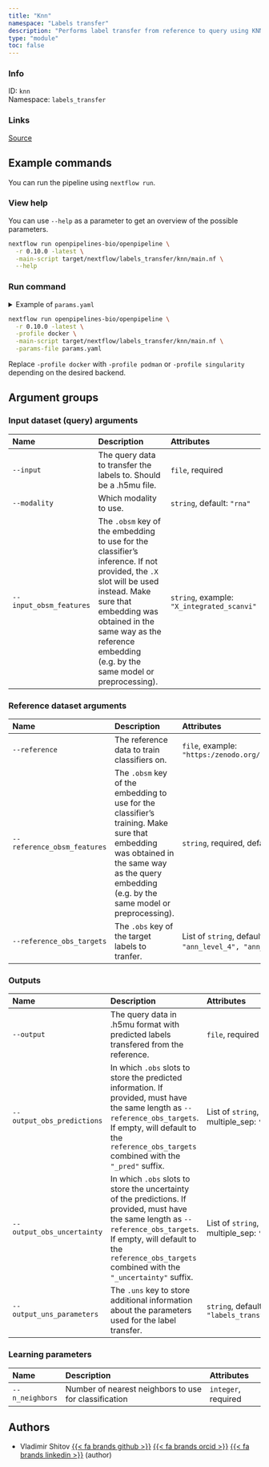 ```yaml
---
title: "Knn"
namespace: "Labels transfer"
description: "Performs label transfer from reference to query using KNN classifier"
type: "module"
toc: false
---
```


::: {.column-margin}

### Info

ID: `knn`  
Namespace: `labels_transfer`

### Links
[Source](https://github.com/openpipelines-bio/openpipeline/blob/0.10.0/./src/labels_transfer/knn){.btn-action .btn-sm .btn-info .btn role="button"}

:::



## Example commands

You can run the pipeline using `nextflow run`.

### View help

You can use `--help` as a parameter to get an overview of the possible parameters.

```bash
nextflow run openpipelines-bio/openpipeline \
  -r 0.10.0 -latest \
  -main-script target/nextflow/labels_transfer/knn/main.nf \
  --help
```

### Run command

<details>
<summary>Example of `params.yaml`</summary>
```yaml
# Learning parameters
n_neighbors: # please fill in - example: 123

# Nextflow input-output arguments
publish_dir: # please fill in - example: "output/"
# param_list: "my_params.yaml"
```
</details>

```bash
nextflow run openpipelines-bio/openpipeline \
  -r 0.10.0 -latest \
  -profile docker \
  -main-script target/nextflow/labels_transfer/knn/main.nf \
  -params-file params.yaml
```

:::{.callout-note}
Replace `-profile docker` with `-profile podman` or `-profile singularity` depending on the desired backend.
:::

## Argument groups

### Input dataset (query) arguments

|Name                    |Description                                                                                                                                                                                                                                              |Attributes                                 |
|:-----------------------|:--------------------------------------------------------------------------------------------------------------------------------------------------------------------------------------------------------------------------------------------------------|:------------------------------------------|
|`--input`               |The query data to transfer the labels to. Should be a .h5mu file.                                                                                                                                                                                        |`file`, required                           |
|`--modality`            |Which modality to use.                                                                                                                                                                                                                                   |`string`, default: `"rna"`                 |
|`--input_obsm_features` |The `.obsm` key of the embedding to use for the classifier's inference. If not provided, the `.X` slot will be used instead. Make sure that embedding was obtained in the same way as the reference embedding (e.g. by the same model or preprocessing). |`string`, example: `"X_integrated_scanvi"` |


### Reference dataset arguments

|Name                        |Description                                                                                                                                                                                    |Attributes                                                                                                                                      |
|:---------------------------|:----------------------------------------------------------------------------------------------------------------------------------------------------------------------------------------------|:-----------------------------------------------------------------------------------------------------------------------------------------------|
|`--reference`               |The reference data to train classifiers on.                                                                                                                                                    |`file`, example: `"https:/zenodo.org/record/6337966/files/HLCA_emb_and_metadata.h5ad"`                                                          |
|`--reference_obsm_features` |The `.obsm` key of the embedding to use for the classifier's training. Make sure that embedding was obtained in the same way as the query embedding (e.g. by the same model or preprocessing). |`string`, required, default: `"X_integrated_scanvi"`                                                                                            |
|`--reference_obs_targets`   |The `.obs` key of the target labels to tranfer.                                                                                                                                                |List of `string`, default: `"ann_level_1", "ann_level_2", "ann_level_3", "ann_level_4", "ann_level_5", "ann_finest_level"`, multiple_sep: `","` |


### Outputs

|Name                       |Description                                                                                                                                                                                                                              |Attributes                             |
|:--------------------------|:----------------------------------------------------------------------------------------------------------------------------------------------------------------------------------------------------------------------------------------|:--------------------------------------|
|`--output`                 |The query data in .h5mu format with predicted labels transfered from the reference.                                                                                                                                                      |`file`, required                       |
|`--output_obs_predictions` |In which `.obs` slots to store the predicted information. If provided, must have the same length as `--reference_obs_targets`. If empty, will default to the `reference_obs_targets` combined with the `"_pred"` suffix.                 |List of `string`, multiple_sep: `":"`  |
|`--output_obs_uncertainty` |In which `.obs` slots to store the uncertainty of the predictions. If provided, must have the same length as `--reference_obs_targets`. If empty, will default to the `reference_obs_targets` combined with the `"_uncertainty"` suffix. |List of `string`, multiple_sep: `":"`  |
|`--output_uns_parameters`  |The `.uns` key to store additional information about the parameters used for the label transfer.                                                                                                                                         |`string`, default: `"labels_transfer"` |


### Learning parameters

|Name            |Description                                           |Attributes          |
|:---------------|:-----------------------------------------------------|:-------------------|
|`--n_neighbors` |Number of nearest neighbors to use for classification |`integer`, required |

## Authors


  * Vladimir Shitov [{{< fa brands github >}}](https://github.com/vladimirshitov) [{{< fa brands orcid >}}](https://orcid.org/0000-0002-1960-8812) [{{< fa brands linkedin >}}](https://linkedin.com/in/vladimir-shitov-9a659513b) (author)
